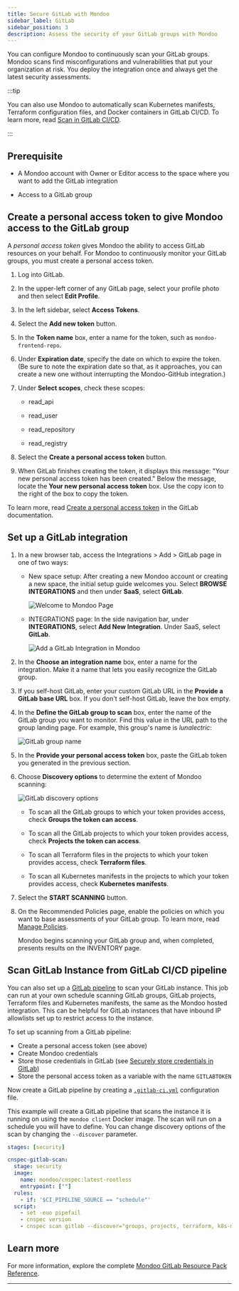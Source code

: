 ```yaml
---
title: Secure GitLab with Mondoo
sidebar_label: GitLab
sidebar_position: 3
description: Assess the security of your GitLab groups with Mondoo
---
```


You can configure Mondoo to continuously scan your GitLab groups. Mondoo scans find misconfigurations and vulnerabilities that put your organization at risk. You deploy the integration once and always get the latest security assessments.

:::tip

You can also use Mondoo to automatically scan Kubernetes manifests, Terraform configuration files, and Docker containers in GitLab CI/CD. To learn more, read [Scan in GitLab CI/CD](/platform/infra/supply/cicd/gitlab/).

:::

## Prerequisite

- A Mondoo account with Owner or Editor access to the space where you want to add the GitLab integration

- Access to a GitLab group

## Create a personal access token to give Mondoo access to the GitLab group

A _personal access token_ gives Mondoo the ability to access GitLab resources on your behalf. For Mondoo to continuously monitor your GitLab groups, you must create a personal access token.

1. Log into GitLab.

2. In the upper-left corner of any GitLab page, select your profile photo and then select **Edit Profile**.

3. In the left sidebar, select **Access Tokens**.

4. Select the **Add new token** button.

5. In the **Token name** box, enter a name for the token, such as `mondoo-frontend-repo`.

6. Under **Expiration date**, specify the date on which to expire the token. (Be sure to note the expiration date so that, as it approaches, you can create a new one without interrupting the Mondoo-GitHub integration.)

7. Under **Select scopes**, check these scopes:

   - read_api

   - read_user

   - read_repository

   - read_registry

8. Select the **Create a personal access token** button.

9. When GitLab finishes creating the token, it displays this message: "Your new personal access token has been created." Below the message, locate the **Your new personal access token** box. Use the copy icon to the right of the box to copy the token.

To learn more, read [Create a personal access token](https://docs.gitlab.com/ee/user/profile/personal_access_tokens.html#create-a-personal-access-token) in the GitLab documentation.

## Set up a GitLab integration

1. In a new browser tab, access the Integrations > Add > GitLab page in one of two ways:

   - New space setup: After creating a new Mondoo account or creating a new space, the initial setup guide welcomes you. Select **BROWSE INTEGRATIONS** and then under **SaaS**, select **GitLab**.

     ![Welcome to Mondoo Page](/img/platform/start/welcome_to_mondoo.png)

   - INTEGRATIONS page: In the side navigation bar, under **INTEGRATIONS**, select **Add New Integration**. Under SaaS, select **GitLab**.

     ![Add a GitLab Integration in Mondoo](/img/platform/infra/saas/gitlab/gitlab.png)

2. In the **Choose an integration name** box, enter a name for the integration. Make it a name that lets you easily recognize the GitLab group.

3. If you self-host GitLab, enter your custom GitLab URL in the **Provide a GitLab base URL** box. If you don't self-host GitLab, leave the box empty.

4. In the **Define the GitLab group to scan** box, enter the name of the GitLab group you want to monitor. Find this value in the URL path to the group landing page. For example, this group's name is _lunalectric_:

   ![GitLab group name](/img/platform/infra/saas/gitlab/group.png)

5. In the **Provide your personal access token** box, paste the GitLab token you generated in the previous section.

6. Choose **Discovery options** to determine the extent of Mondoo scanning:

   ![GitLab discovery options](/img/platform/infra/saas/gitlab/discovery.png)

   - To scan all the GitLab groups to which your token provides access, check **Groups the token can access**.

   - To scan all the GitLab projects to which your token provides access, check **Projects the token can access**.

   - To scan all Terraform files in the projects to which your token provides access, check **Terraform files**.

   - To scan all Kubernetes manifests in the projects to which your token provides access, check **Kubernetes manifests**.

7. Select the **START SCANNING** button.

8. On the Recommended Policies page, enable the policies on which you want to base assessments of your GitLab group. To learn more, read [Manage Policies](/platform/security/posture/policies/).

   Mondoo begins scanning your GitLab group and, when completed, presents results on the INVENTORY page.

## Scan GitLab Instance from GitLab CI/CD pipeline

You can also set up a [GitLab pipeline](https://docs.gitlab.com/ee/ci/pipelines/) to scan your GitLab instance. This job can run at your own schedule scanning GitLab groups, GitLab projects, Terraform files and Kubernetes manifests, the same as the Mondoo hosted integration.
This can be helpful for GitLab instances that have inbound IP allowlists set up to restrict access to the instance. 

To set up scanning from a GitLab pipeline:

  - Create a personal access token (see above)
  - Create Mondoo credentials
  - Store those credentials in GitLab (see [Securely store credentials in GitLab](/platform/infra/supply/cicd/gitlab/#securely-store-credentials-in-gitlab))
  - Store the personal access token as a variable with the name `GITLABTOKEN`

Now create a GitLab pipeline by creating a [`.gitlab-ci.yml`](https://docs.gitlab.com/ee/ci/yaml/gitlab_ci_yaml.html) configuration file.

This example will create a GitLab pipeline that scans the instance it is running on using the `mondoo client` Docker image. The scan will run on a schedule you will have to define. You can change discovery options of the scan by changing the `--discover` parameter.

```yml title=".gitlab-ci.yml"
stages: [security]

cnspec-gitlab-scan:
  stage: security
  image:
    name: mondoo/cnspec:latest-rootless
    entrypoint: [""]
  rules:
    - if: '$CI_PIPELINE_SOURCE == "schedule"'
  script:
    - set -euo pipefail
    - cnspec version
    - cnspec scan gitlab --discover="groups, projects, terraform, k8s-manifests" --detect-cicd=0 --token "$GITLABTOKEN" --url $CI_SERVER_HOST

```

## Learn more

For more information, explore the complete [Mondoo GitLab Resource Pack Reference](/mql/resources/gitlab-pack/).

---
